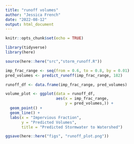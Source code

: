 ```yaml
---
title: "runoff volumes"
author: "Jessica French"
date: "2022-08-12"
output: html_document
---
```


```r
knitr::opts_chunk$set(echo = TRUE)
```

```r
library(tidyverse)
library(here)
```

```r
source(here::here("src","storm_runoff.R"))
```

```r
imp_frac_range <- seq(from = 0.6, to = 0.8, by = 0.01)
pred_volumes <- predict_runoff(imp_frac_range, 182)

runoff_df <- data.frame(imp_frac_range, pred_volumes)
```

```r
volume_plot <- ggplot(data = runoff_df, 
                      aes(x = imp_frac_range,
                          y = pred_volumes,)) +
  geom_point() +
  geom_line() +
  labs(x = "Impervious Fraction",
       y = "Predicted Volumes", 
       title = "Predicted Stormwater to Watershed")

ggsave(here::here("figs", "runoff_plot.png"))
```

